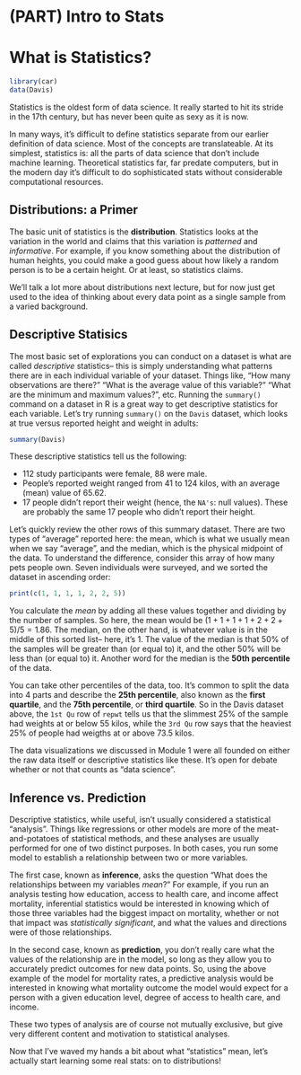 # (PART) Intro to Stats {-} 

# What is Statistics?

```r
library(car)
data(Davis)
```

Statistics is the oldest form of data science. It really started to hit its stride in the 17th century, but has never been quite as sexy as it is now.

In many ways, it's difficult to define statistics separate from our earlier definition of data science. Most of the concepts are translateable. At its simplest, statistics is: all the parts of data science that don't include machine learning. Theoretical statistics far, far predate computers, but in the modern day it's difficult to do sophisticated stats without considerable computational resources. 

## Distributions: a Primer
The basic unit of statistics is the **distribution**. Statistics looks at the variation in the world and claims that this variation is *patterned* and *informative*. For example, if you know something about the distribution of human heights, you could make a good guess about how likely a random person is to be a certain height. Or at least, so statistics claims. 

We'll talk a lot more about distributions next lecture, but for now just get used to the idea of thinking about every data point as a single sample from a varied background. 

## Descriptive Statisics
The most basic set of explorations you can conduct on a dataset is what are called *descriptive* statistics-- this is simply understanding what patterns there are in each individual variable of your dataset. Things like, "How many observations are there?" "What is the average value of this variable?" "What are the minimum and maximum values?", etc. Running the `summary()` command on a dataset in R is a great way to get descriptive statistics for each variable. Let's try running `summary()` on the `Davis` dataset, which looks at true versus reported height and weight in adults:

```r
summary(Davis)
```

These descriptive statistics tell us the following:

* 112 study participants were female, 88 were male. 
* People's reported weight ranged from 41 to 124 kilos, with an average (mean) value of 65.62.
* 17 people didn't report their weight (hence, the `NA's`: null values). These are probably the same 17 people who didn't report their height. 

Let's quickly review the other rows of this summary dataset. There are two types of "average" reported here: the mean, which is what we usually mean when we say "average", and the median, which is the physical midpoint of the data. To understand the difference, consider this array of how many pets people own. Seven individuals were surveyed, and we sorted the dataset in ascending order:

```r
print(c(1, 1, 1, 1, 2, 2, 5))
```

You calculate the *mean* by adding all these values together and dividing by the number of samples. So here, the mean would be $(1+1+1+1+2+2+5)/5=1.86$. The median, on the other hand, is whatever value is in the middle of this sorted list-- here, it's 1. The value of the median is that 50% of the samples will be greater than (or equal to) it, and the other 50% will be less than (or equal to) it. Another word for the median is the **50th percentile** of the data. 

You can take other percentiles of the data, too. It's common to split the data into 4 parts and describe the **25th percentile**, also known as the **first quartile**, and the **75th percentile**, or **third quartile**. So in the Davis dataset above, the `1st Qu` row of `repwt` tells us that the slimmest 25% of the sample had weights at or below 55 kilos, while the `3rd Qu` row says that the heaviest 25% of people had weigths at or above 73.5 kilos. 

The data visualizations we discussed in Module 1 were all founded on either the raw data itself or descriptive statistics like these. It's open for debate whether or not that counts as "data science".

## Inference vs. Prediction
Descriptive statistics, while useful, isn't usually considered a statistical "analysis". Things like regressions or other models are more of the meat-and-potatoes of statistical methods, and these analyses are usually performed for one of two distinct purposes. In both cases, you run some model to establish a relationship between two or more variables.

The first case, known as **inference**, asks the question "What does the relationships between my variables *mean*?" For example, if you run an analysis testing how education, access to health care, and income affect mortality, inferential statistics would be interested in knowing which of those three variables had the biggest impact on mortality, whether or not that impact was *statistically significant*, and what the values and directions were of those relationships. 

In the second case, known as **prediction**, you don't really care what the values of the relationship are in the model, so long as they allow you to accurately predict outcomes for new data points. So, using the above example of the model for mortality rates, a predictive analysis would be interested in knowing what mortality outcome the model would expect for a person with a given education level, degree of access to health care, and income. 

These two types of analysis are of course not mutually exclusive, but give very different content and motivation to statistical analyses. 

Now that I've waved my hands a bit about what "statistics" mean, let's actually start learning some real stats: on to distributions!
